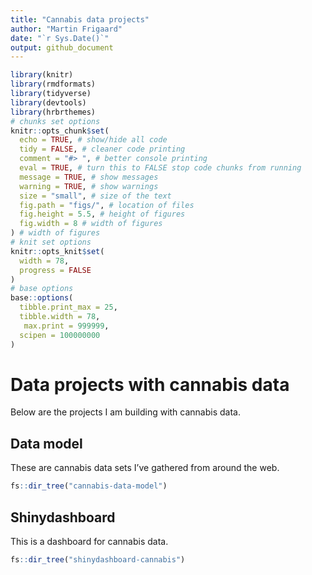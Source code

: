 ```yaml
---
title: "Cannabis data projects"
author: "Martin Frigaard"
date: "`r Sys.Date()`"
output: github_document
---
```


```r
library(knitr)
library(rmdformats)
library(tidyverse)
library(devtools)
library(hrbrthemes)
# chunks set options
knitr::opts_chunk$set(
  echo = TRUE, # show/hide all code
  tidy = FALSE, # cleaner code printing
  comment = "#> ", # better console printing
  eval = TRUE, # turn this to FALSE stop code chunks from running
  message = TRUE, # show messages
  warning = TRUE, # show warnings
  size = "small", # size of the text
  fig.path = "figs/", # location of files
  fig.height = 5.5, # height of figures
  fig.width = 8 # width of figures
) # width of figures
# knit set options
knitr::opts_knit$set(
  width = 78,
  progress = FALSE
)
# base options
base::options(
  tibble.print_max = 25,
  tibble.width = 78,
   max.print = 999999,
  scipen = 100000000
)
```

# Data projects with cannabis data

Below are the projects I am building with cannabis data. 

## Data model 

These are cannabis data sets I've gathered from around the web. 

```r
fs::dir_tree("cannabis-data-model")
```

## Shinydashboard  

This is a dashboard for cannabis data. 

```r
fs::dir_tree("shinydashboard-cannabis")
```



